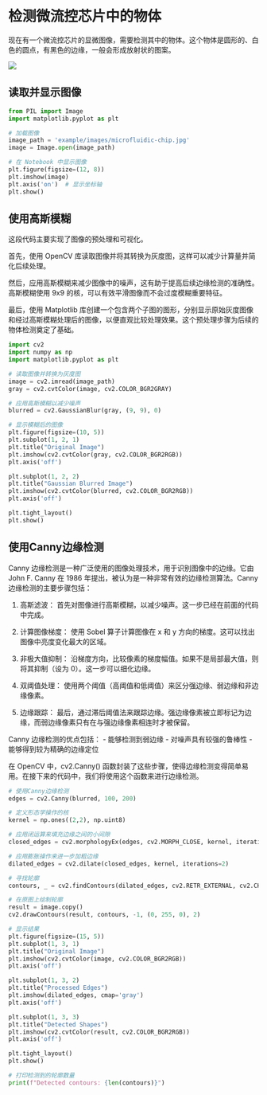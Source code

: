 # 检测微流控芯片中的物体

现在有一个微流控芯片的显微图像，需要检测其中的物体。这个物体是圆形的、白色的圆点，有黑色的边缘，一般会形成放射状的图案。

![](example/images/microfluidic-chip.jpg)

## 读取并显示图像

```python
from PIL import Image
import matplotlib.pyplot as plt

# 加载图像
image_path = 'example/images/microfluidic-chip.jpg'
image = Image.open(image_path)

# 在 Notebook 中显示图像
plt.figure(figsize=(12, 8))
plt.imshow(image)
plt.axis('on')  # 显示坐标轴
plt.show()
```

## 使用高斯模糊

这段代码主要实现了图像的预处理和可视化。

首先，使用 OpenCV 库读取图像并将其转换为灰度图，这样可以减少计算量并简化后续处理。

然后，应用高斯模糊来减少图像中的噪声，这有助于提高后续边缘检测的准确性。高斯模糊使用 9x9 的核，可以有效平滑图像而不会过度模糊重要特征。

最后，使用 Matplotlib 库创建一个包含两个子图的图形，分别显示原始灰度图像和经过高斯模糊处理后的图像，以便直观比较处理效果。这个预处理步骤为后续的物体检测奠定了基础。

```python
import cv2
import numpy as np
import matplotlib.pyplot as plt

# 读取图像并转换为灰度图
image = cv2.imread(image_path)
gray = cv2.cvtColor(image, cv2.COLOR_BGR2GRAY)

# 应用高斯模糊以减少噪声
blurred = cv2.GaussianBlur(gray, (9, 9), 0)

# 显示模糊后的图像
plt.figure(figsize=(10, 5))
plt.subplot(1, 2, 1)
plt.title("Original Image")
plt.imshow(cv2.cvtColor(gray, cv2.COLOR_BGR2RGB))
plt.axis('off')

plt.subplot(1, 2, 2)
plt.title("Gaussian Blurred Image")
plt.imshow(cv2.cvtColor(blurred, cv2.COLOR_BGR2RGB))
plt.axis('off')

plt.tight_layout()
plt.show()
```

## 使用Canny边缘检测

Canny 边缘检测是一种广泛使用的图像处理技术，用于识别图像中的边缘。它由 John F. Canny 在 1986 年提出，被认为是一种非常有效的边缘检测算法。Canny 边缘检测的主要步骤包括：

1. 高斯滤波：
   首先对图像进行高斯模糊，以减少噪声。这一步已经在前面的代码中完成。

2. 计算图像梯度：
   使用 Sobel 算子计算图像在 x 和 y 方向的梯度。这可以找出图像中亮度变化最大的区域。

3. 非极大值抑制：
   沿梯度方向，比较像素的梯度幅值。如果不是局部最大值，则将其抑制（设为 0）。这一步可以细化边缘。

4. 双阈值处理：
   使用两个阈值（高阈值和低阈值）来区分强边缘、弱边缘和非边缘像素。

5. 边缘跟踪：
   最后，通过滞后阈值法来跟踪边缘。强边缘像素被立即标记为边缘，而弱边缘像素只有在与强边缘像素相连时才被保留。

Canny 边缘检测的优点包括：
- 能够检测到弱边缘
- 对噪声具有较强的鲁棒性
- 能够得到较为精确的边缘定位

在 OpenCV 中，cv2.Canny() 函数封装了这些步骤，使得边缘检测变得简单易用。在接下来的代码中，我们将使用这个函数来进行边缘检测。


```python
# 使用Canny边缘检测
edges = cv2.Canny(blurred, 100, 200)

# 定义形态学操作的核
kernel = np.ones((2,2), np.uint8)

# 应用闭运算来填充边缘之间的小间隙
closed_edges = cv2.morphologyEx(edges, cv2.MORPH_CLOSE, kernel, iterations=2)

# 应用膨胀操作来进一步加粗边缘
dilated_edges = cv2.dilate(closed_edges, kernel, iterations=2)

# 寻找轮廓
contours, _ = cv2.findContours(dilated_edges, cv2.RETR_EXTERNAL, cv2.CHAIN_APPROX_SIMPLE)

# 在原图上绘制轮廓
result = image.copy()
cv2.drawContours(result, contours, -1, (0, 255, 0), 2)

# 显示结果
plt.figure(figsize=(15, 5))
plt.subplot(1, 3, 1)
plt.title("Original Image")
plt.imshow(cv2.cvtColor(image, cv2.COLOR_BGR2RGB))
plt.axis('off')

plt.subplot(1, 3, 2)
plt.title("Processed Edges")
plt.imshow(dilated_edges, cmap='gray')
plt.axis('off')

plt.subplot(1, 3, 3)
plt.title("Detected Shapes")
plt.imshow(cv2.cvtColor(result, cv2.COLOR_BGR2RGB))
plt.axis('off')

plt.tight_layout()
plt.show()

# 打印检测到的轮廓数量
print(f"Detected contours: {len(contours)}")
```

